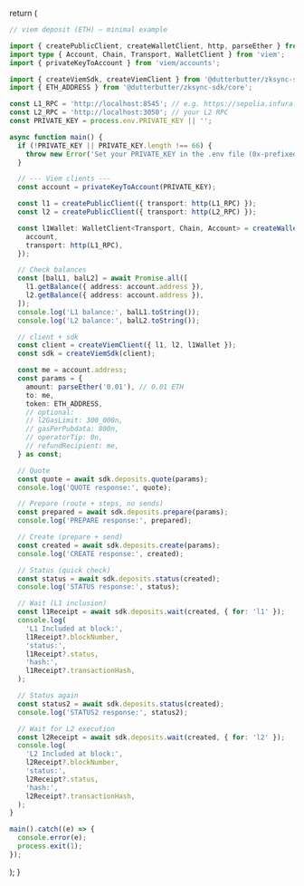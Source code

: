   return (
```ts viem.ts
// viem deposit (ETH) — minimal example

import { createPublicClient, createWalletClient, http, parseEther } from 'viem';
import type { Account, Chain, Transport, WalletClient } from 'viem';
import { privateKeyToAccount } from 'viem/accounts';

import { createViemSdk, createViemClient } from '@dutterbutter/zksync-sdk/viem';
import { ETH_ADDRESS } from '@dutterbutter/zksync-sdk/core';

const L1_RPC = 'http://localhost:8545'; // e.g. https://sepolia.infura.io/v3/XXX
const L2_RPC = 'http://localhost:3050'; // your L2 RPC
const PRIVATE_KEY = process.env.PRIVATE_KEY || '';

async function main() {
  if (!PRIVATE_KEY || PRIVATE_KEY.length !== 66) {
    throw new Error('Set your PRIVATE_KEY in the .env file (0x-prefixed, 32 bytes)');
  }

  // --- Viem clients ---
  const account = privateKeyToAccount(PRIVATE_KEY);

  const l1 = createPublicClient({ transport: http(L1_RPC) });
  const l2 = createPublicClient({ transport: http(L2_RPC) });

  const l1Wallet: WalletClient<Transport, Chain, Account> = createWalletClient({
    account,
    transport: http(L1_RPC),
  });

  // Check balances
  const [balL1, balL2] = await Promise.all([
    l1.getBalance({ address: account.address }),
    l2.getBalance({ address: account.address }),
  ]);
  console.log('L1 balance:', balL1.toString());
  console.log('L2 balance:', balL2.toString());

  // client + sdk
  const client = createViemClient({ l1, l2, l1Wallet });
  const sdk = createViemSdk(client);

  const me = account.address;
  const params = {
    amount: parseEther('0.01'), // 0.01 ETH
    to: me,
    token: ETH_ADDRESS,
    // optional:
    // l2GasLimit: 300_000n,
    // gasPerPubdata: 800n,
    // operatorTip: 0n,
    // refundRecipient: me,
  } as const;

  // Quote
  const quote = await sdk.deposits.quote(params);
  console.log('QUOTE response:', quote);

  // Prepare (route + steps, no sends)
  const prepared = await sdk.deposits.prepare(params);
  console.log('PREPARE response:', prepared);

  // Create (prepare + send)
  const created = await sdk.deposits.create(params);
  console.log('CREATE response:', created);

  // Status (quick check)
  const status = await sdk.deposits.status(created);
  console.log('STATUS response:', status);

  // Wait (L1 inclusion)
  const l1Receipt = await sdk.deposits.wait(created, { for: 'l1' });
  console.log(
    'L1 Included at block:',
    l1Receipt?.blockNumber,
    'status:',
    l1Receipt?.status,
    'hash:',
    l1Receipt?.transactionHash,
  );

  // Status again
  const status2 = await sdk.deposits.status(created);
  console.log('STATUS2 response:', status2);

  // Wait for L2 execution
  const l2Receipt = await sdk.deposits.wait(created, { for: 'l2' });
  console.log(
    'L2 Included at block:',
    l2Receipt?.blockNumber,
    'status:',
    l2Receipt?.status,
    'hash:',
    l2Receipt?.transactionHash,
  );
}

main().catch((e) => {
  console.error(e);
  process.exit(1);
});
```
  );
}